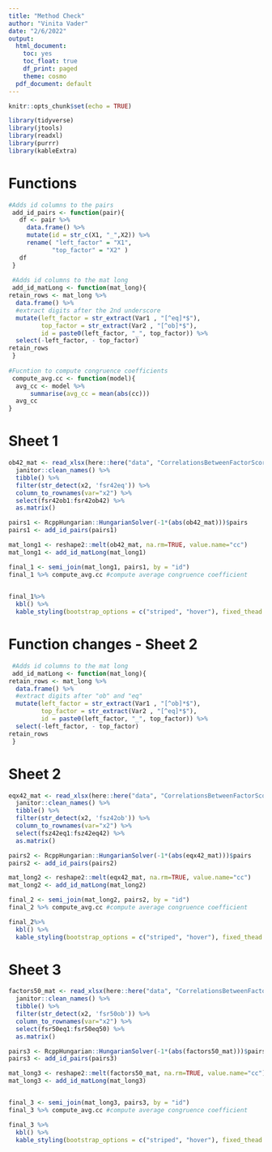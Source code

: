 ```yaml
---
title: "Method Check"
author: "Vinita Vader"
date: "2/6/2022"
output:
  html_document: 
    toc: yes
    toc_float: true
    df_print: paged
    theme: cosmo
  pdf_document: default
---
```


```r
knitr::opts_chunk$set(echo = TRUE)

library(tidyverse)
library(jtools)
library(readxl)
library(purrr)
library(kableExtra)
```

# Functions
```r
#Adds id columns to the pairs 
 add_id_pairs <- function(pair){
   df <- pair %>% 
     data.frame() %>% 
     mutate(id = str_c(X1, "_",X2)) %>% 
     rename( "left_factor" = "X1",
            "top_factor" = "X2" )
   df
 }
 
 #Adds id columns to the mat long 
 add_id_matLong <- function(mat_long){
retain_rows <- mat_long %>%
  data.frame() %>% 
  #extract digits after the 2nd underscore
  mutate(left_factor = str_extract(Var1 , "[^eq]*$"),
         top_factor = str_extract(Var2 , "[^ob]*$"),
         id = paste0(left_factor, "_", top_factor)) %>% 
  select(-left_factor, - top_factor)
retain_rows
 }
 
#Fucntion to compute congruence coefficients
 compute_avg.cc <- function(model){
  avg_cc <- model %>% 
      summarise(avg_cc = mean(abs(cc)))
  avg_cc 
}
```




# Sheet 1
```r
ob42_mat <- read_xlsx(here::here("data", "CorrelationsBetweenFactorScoresFromDifferingRotationMethods_42and50only.xlsx"), sheet = "42oblimin") %>% 
  janitor::clean_names() %>% 
  tibble() %>% 
  filter(str_detect(x2, 'fsr42eq')) %>%
  column_to_rownames(var="x2") %>% 
  select(fsr42ob1:fsr42ob42) %>% 
  as.matrix()

pairs1 <- RcppHungarian::HungarianSolver(-1*(abs(ob42_mat)))$pairs
pairs1 <- add_id_pairs(pairs1)

mat_long1 <- reshape2::melt(ob42_mat, na.rm=TRUE, value.name="cc")
mat_long1 <- add_id_matLong(mat_long1) 

final_1 <- semi_join(mat_long1, pairs1, by = "id") 
final_1 %>% compute_avg.cc #compute average congruence coefficient
  

```

```r
final_1%>% 
  kbl() %>% 
  kable_styling(bootstrap_options = c("striped", "hover"), fixed_thead = T)
```


# Function changes - Sheet 2
```r
 #Adds id columns to the mat long 
 add_id_matLong <- function(mat_long){
retain_rows <- mat_long %>%
  data.frame() %>% 
  #extract digits after "ob" and "eq"
  mutate(left_factor = str_extract(Var1 , "[^ob]*$"),
         top_factor = str_extract(Var2 , "[^eq]*$"),
         id = paste0(left_factor, "_", top_factor)) %>% 
  select(-left_factor, - top_factor)
retain_rows
 }
```


# Sheet 2
```r
eqx42_mat <- read_xlsx(here::here("data", "CorrelationsBetweenFactorScoresFromDifferingRotationMethods_42and50only.xlsx"), sheet = "42eqx") %>% 
  janitor::clean_names() %>% 
  tibble() %>% 
  filter(str_detect(x2, 'fsz42ob')) %>%
  column_to_rownames(var="x2") %>% 
  select(fsz42eq1:fsz42eq42) %>% 
  as.matrix()

pairs2 <- RcppHungarian::HungarianSolver(-1*(abs(eqx42_mat)))$pairs
pairs2 <- add_id_pairs(pairs2)

mat_long2 <- reshape2::melt(eqx42_mat, na.rm=TRUE, value.name="cc")
mat_long2 <- add_id_matLong(mat_long2) 

final_2 <- semi_join(mat_long2, pairs2, by = "id") 
final_2 %>% compute_avg.cc #compute average congruence coefficient
```

```r
final_2%>% 
  kbl() %>% 
  kable_styling(bootstrap_options = c("striped", "hover"), fixed_thead = T)
```


# Sheet 3
```r
factors50_mat <- read_xlsx(here::here("data", "CorrelationsBetweenFactorScoresFromDifferingRotationMethods_42and50only.xlsx"), sheet = "50factors") %>% 
  janitor::clean_names() %>% 
  tibble() %>% 
  filter(str_detect(x2, 'fsr50ob')) %>%
  column_to_rownames(var="x2") %>% 
  select(fsr50eq1:fsr50eq50) %>% 
  as.matrix()

pairs3 <- RcppHungarian::HungarianSolver(-1*(abs(factors50_mat)))$pairs
pairs3 <- add_id_pairs(pairs3)

mat_long3 <- reshape2::melt(factors50_mat, na.rm=TRUE, value.name="cc")
mat_long3 <- add_id_matLong(mat_long3) 


final_3 <- semi_join(mat_long3, pairs3, by = "id") 
final_3 %>% compute_avg.cc #compute average congruence coefficient
```

```r
final_3 %>% 
  kbl() %>% 
  kable_styling(bootstrap_options = c("striped", "hover"), fixed_thead = T)
```

